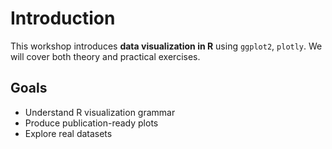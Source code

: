 # Introduction

This workshop introduces **data visualization in R** using `ggplot2`, `plotly`.
We will cover both theory and practical exercises.

## Goals

- Understand R visualization grammar
- Produce publication-ready plots
- Explore real datasets

